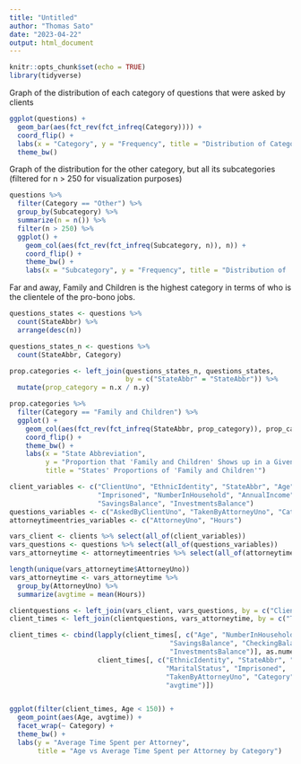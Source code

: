 ---
title: "Untitled"
author: "Thomas Sato"
date: "2023-04-22"
output: html_document
---

```{r setup, include=FALSE}
knitr::opts_chunk$set(echo = TRUE)
library(tidyverse)
```

Graph of the distribution of each category of questions that were asked by clients
```{r}
ggplot(questions) +
  geom_bar(aes(fct_rev(fct_infreq(Category)))) +
  coord_flip() +
  labs(x = "Category", y = "Frequency", title = "Distribution of Categories of Questions") +
  theme_bw()
```

Graph of the distribution for the other category, but all its subcategories (filtered for n > 250 for visualization purposes)
```{r}
questions %>%
  filter(Category == "Other") %>%
  group_by(Subcategory) %>%
  summarize(n = n()) %>%
  filter(n > 250) %>%
  ggplot() +
    geom_col(aes(fct_rev(fct_infreq(Subcategory, n)), n)) +
    coord_flip() +
    theme_bw() +
    labs(x = "Subcategory", y = "Frequency", title = "Distribution of 'Other' Category, by Subcategory")
```

Far and away, Family and Children is the highest category in terms of who is the clientele of the pro-bono jobs.

```{r}
questions_states <- questions %>%
  count(StateAbbr) %>%
  arrange(desc(n))

questions_states_n <- questions %>%
  count(StateAbbr, Category) 

prop.categories <- left_join(questions_states_n, questions_states,
                             by = c("StateAbbr" = "StateAbbr")) %>%
  mutate(prop_category = n.x / n.y)

prop.categories %>%
  filter(Category == "Family and Children") %>%
  ggplot() +
    geom_col(aes(fct_rev(fct_infreq(StateAbbr, prop_category)), prop_category)) +
    coord_flip() +
    theme_bw() +
    labs(x = "State Abbreviation",
         y = "Proportion that 'Family and Children' Shows up in a Given State",
         title = "States' Proportions of 'Family and Children'")
```

```{r}
client_variables <- c("ClientUno", "EthnicIdentity", "StateAbbr", "Age", "Gender", "MaritalStatus",
                      "Imprisoned", "NumberInHousehold", "AnnualIncome", "CheckingBalance",
                      "SavingsBalance", "InvestmentsBalance")
questions_variables <- c("AskedByClientUno", "TakenByAttorneyUno", "Category")
attorneytimeentries_variables <- c("AttorneyUno", "Hours")

vars_client <- clients %>% select(all_of(client_variables))
vars_questions <- questions %>% select(all_of(questions_variables))
vars_attorneytime <- attorneytimeentries %>% select(all_of(attorneytimeentries_variables))

length(unique(vars_attorneytime$AttorneyUno))
vars_attorneytime <- vars_attorneytime %>%
  group_by(AttorneyUno) %>%
  summarize(avgtime = mean(Hours))

clientquestions <- left_join(vars_client, vars_questions, by = c("ClientUno" = "AskedByClientUno")) 
client_times <- left_join(clientquestions, vars_attorneytime, by = c("TakenByAttorneyUno" = "AttorneyUno"))

client_times <- cbind(lapply(client_times[, c("Age", "NumberInHousehold", "AnnualIncome",
                                        "SavingsBalance", "CheckingBalance",
                                        "InvestmentsBalance")], as.numeric),
                      client_times[, c("EthnicIdentity", "StateAbbr", "Gender",
                                       "MaritalStatus", "Imprisoned",
                                       "TakenByAttorneyUno", "Category", "ClientUno",
                                       "avgtime")])


ggplot(filter(client_times, Age < 150)) +
  geom_point(aes(Age, avgtime)) +
  facet_wrap(~ Category) +
  theme_bw() +
  labs(y = "Average Time Spent per Attorney",
       title = "Age vs Average Time Spent per Attorney by Category")
```

